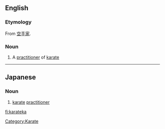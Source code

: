 ==English==

===Etymology===
From {{Ja.}} [[空手家]].

===Noun===
{{en-noun}}

# A [[practitioner]] of [[karate]]

[[Category:Karate]]

----

==Japanese==

===Noun===
{{ja-noun|r|hira=からてか}}

# {{ja-def|空手家}} [[karate]] [[practitioner]]

[[fi:karateka]]